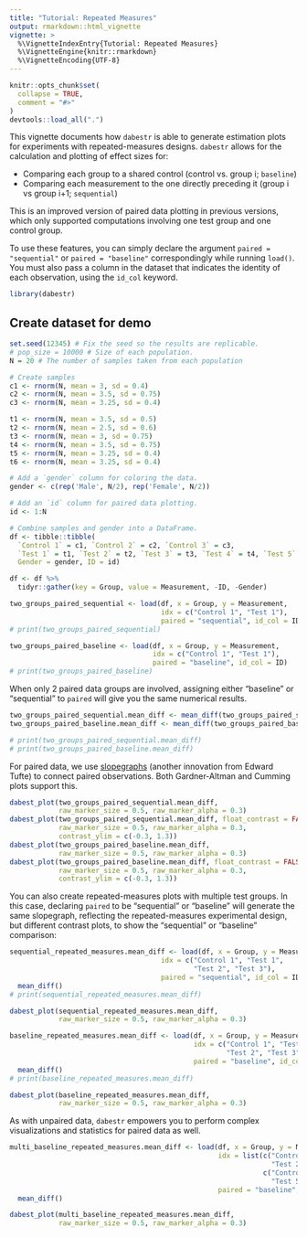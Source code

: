 ```yaml
---
title: "Tutorial: Repeated Measures"
output: rmarkdown::html_vignette
vignette: >
  %\VignetteIndexEntry{Tutorial: Repeated Measures}
  %\VignetteEngine{knitr::rmarkdown}
  %\VignetteEncoding{UTF-8}
---
```


```r
knitr::opts_chunk$set(
  collapse = TRUE,
  comment = "#>"
)
devtools::load_all(".")
```

This vignette documents how `dabestr` is able to generate estimation plots for experiments with repeated-measures designs. `dabestr` allows for the calculation and plotting of effect sizes for:

- Comparing each group to a shared control (control vs. group i; `baseline`)
- Comparing each measurement to the one directly preceding it (group i vs group i+1; `sequential`)

This is an improved version of paired data plotting in previous versions, which only supported computations involving one test group and one control group.

To use these features, you can simply declare the argument `paired = "sequential"` or `paired = "baseline"` correspondingly while running `load()`. You must also pass a column in the dataset that indicates the identity of each observation, using the `id_col` keyword.

```r
library(dabestr)
```

## Create dataset for demo
```r
set.seed(12345) # Fix the seed so the results are replicable.
# pop_size = 10000 # Size of each population.
N = 20 # The number of samples taken from each population

# Create samples
c1 <- rnorm(N, mean = 3, sd = 0.4)
c2 <- rnorm(N, mean = 3.5, sd = 0.75)
c3 <- rnorm(N, mean = 3.25, sd = 0.4)

t1 <- rnorm(N, mean = 3.5, sd = 0.5)
t2 <- rnorm(N, mean = 2.5, sd = 0.6)
t3 <- rnorm(N, mean = 3, sd = 0.75)
t4 <- rnorm(N, mean = 3.5, sd = 0.75)
t5 <- rnorm(N, mean = 3.25, sd = 0.4)
t6 <- rnorm(N, mean = 3.25, sd = 0.4)

# Add a `gender` column for coloring the data.
gender <- c(rep('Male', N/2), rep('Female', N/2))

# Add an `id` column for paired data plotting.
id <- 1:N

# Combine samples and gender into a DataFrame.
df <- tibble::tibble(
  `Control 1` = c1, `Control 2` = c2, `Control 3` = c3,
  `Test 1` = t1, `Test 2` = t2, `Test 3` = t3, `Test 4` = t4, `Test 5` = t5, `Test 6` = t6,
  Gender = gender, ID = id)

df <- df %>%
  tidyr::gather(key = Group, value = Measurement, -ID, -Gender)
```

```r
two_groups_paired_sequential <- load(df, x = Group, y = Measurement,
                                     idx = c("Control 1", "Test 1"),
                                     paired = "sequential", id_col = ID)
# print(two_groups_paired_sequential)
```

```r
two_groups_paired_baseline <- load(df, x = Group, y = Measurement,
                                   idx = c("Control 1", "Test 1"),
                                   paired = "baseline", id_col = ID)
# print(two_groups_paired_baseline)
```

When only 2 paired data groups are involved, assigning either "baseline" or "sequential" to `paired` will give you the same numerical results. 
```r
two_groups_paired_sequential.mean_diff <- mean_diff(two_groups_paired_sequential)
two_groups_paired_baseline.mean_diff <- mean_diff(two_groups_paired_baseline)
```

```r
# print(two_groups_paired_sequential.mean_diff)
# print(two_groups_paired_baseline.mean_diff)
```

For paired data, we use [slopegraphs](https://www.edwardtufte.com/bboard/q-and-a-fetch-msg?msg_id=0003nk) (another innovation from Edward Tufte) to connect paired observations. Both Gardner-Altman and Cumming plots support this.

```r
dabest_plot(two_groups_paired_sequential.mean_diff,
            raw_marker_size = 0.5, raw_marker_alpha = 0.3)
dabest_plot(two_groups_paired_sequential.mean_diff, float_contrast = FALSE,
            raw_marker_size = 0.5, raw_marker_alpha = 0.3,
            contrast_ylim = c(-0.3, 1.3))
dabest_plot(two_groups_paired_baseline.mean_diff,
            raw_marker_size = 0.5, raw_marker_alpha = 0.3)
dabest_plot(two_groups_paired_baseline.mean_diff, float_contrast = FALSE,
            raw_marker_size = 0.5, raw_marker_alpha = 0.3,
            contrast_ylim = c(-0.3, 1.3))
```

You can also create repeated-measures plots with multiple test groups. In this case, declaring `paired` to be "sequential" or "baseline" will generate the same slopegraph, reflecting the repeated-measures experimental design, but different contrast plots, to show the "sequential" or "baseline" comparison:

```r
sequential_repeated_measures.mean_diff <- load(df, x = Group, y = Measurement,
                                     idx = c("Control 1", "Test 1",
                                             "Test 2", "Test 3"),
                                     paired = "sequential", id_col = ID) %>%
  mean_diff()
# print(sequential_repeated_measures.mean_diff)
```

```r
dabest_plot(sequential_repeated_measures.mean_diff,
            raw_marker_size = 0.5, raw_marker_alpha = 0.3)
```

```r
baseline_repeated_measures.mean_diff <- load(df, x = Group, y = Measurement,
                                             idx = c("Control 1", "Test 1",
                                                     "Test 2", "Test 3"),
                                             paired = "baseline", id_col = ID) %>%
  mean_diff()
# print(baseline_repeated_measures.mean_diff)
```

```r
dabest_plot(baseline_repeated_measures.mean_diff,
            raw_marker_size = 0.5, raw_marker_alpha = 0.3)
```

As with unpaired data, `dabestr` empowers you to perform complex visualizations and statistics for paired data as well.

```r
multi_baseline_repeated_measures.mean_diff <- load(df, x = Group, y = Measurement,
                                                   idx = list(c("Control 1", "Test 1",
                                                                "Test 2", "Test 3"),
                                                              c("Control 2", "Test 4", 
                                                                "Test 5", "Test 6")),
                                                   paired = "baseline", id_col = ID) %>%
  mean_diff()

dabest_plot(multi_baseline_repeated_measures.mean_diff,
            raw_marker_size = 0.5, raw_marker_alpha = 0.3)
```